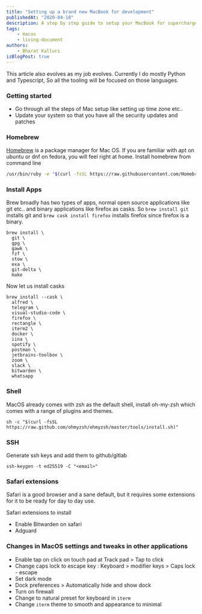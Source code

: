 ```yaml
---
title: "Setting up a brand new MacBook for development"
publishedAt: "2020-04-18"
description: A step by step guide to setup your MacBook for supercharged python and nodejs development
tags:
    - macos
    - living-document
authors:
    - Bharat Kalluri
isBlogPost: true
---
```


This article also evolves as my job evolves. Currently I do mostly Python and Typescript, So all the tooling will be focused on those languages.

### Getting started

-   Go through all the steps of Mac setup like setting up time zone etc..
-   Update your system so that you have all the security updates and patches

### Homebrew

[Homebrew](https://brew.sh/) is a package manager for Mac OS. If you are familiar with apt on ubuntu or dnf on fedora, you will feel right at home. Install homebrew from command line

```bash
/usr/bin/ruby -e "$(curl -fsSL https://raw.githubusercontent.com/Homebrew/install/master/install)"
```

### Install Apps

Brew broadly has two types of apps, normal open source applications like git etc.. and binary applications like firefox as casks. So `brew install git` installs git and `brew cask install firefox` installs firefox since firefox is a binary.

```shell
brew install \
  git \
  gpg \
  gawk \
  fzf \
  stow \
  exa \
  git-delta \
  make
```

Now let us install casks

```shell
brew install --cask \
  alfred \
  telegram \
  visual-studio-code \
  firefox \
  rectangle \
  iterm2 \
  docker \
  iina \
  spotify \
  postman \
  jetbrains-toolbox \
  zoom \
  slack \
  bitwarden \
  whatsapp
```

### Shell

MacOS already comes with zsh as the default shell, install oh-my-zsh which comes with a range of plugins and themes.

```shell
sh -c "$(curl -fsSL https://raw.github.com/ohmyzsh/ohmyzsh/master/tools/install.sh)"
```

### SSH

Generate ssh keys and add them to github/gitlab

```shell
ssh-keygen -t ed25519 -C "<email>"
```

### Safari extensions

Safari is a good browser and a sane default, but it requires some extensions for it to be ready for day to day use.

Safari extensions to install

-   Enable Bitwarden on safari
-   Adguard

### Changes in MacOS settings and tweaks in other applications

-   Enable tap on click on touch pad at Track pad > Tap to click
-   Change caps lock to escape key : Keyboard > modifier keys > Caps lock - escape
-   Set dark mode
-   Dock preferences > Automatically hide and show dock
-   Turn on firewall
-   Change to natural preset for keyboard in `iterm`
-   Change `iterm` theme to smooth and appearance to minimal

